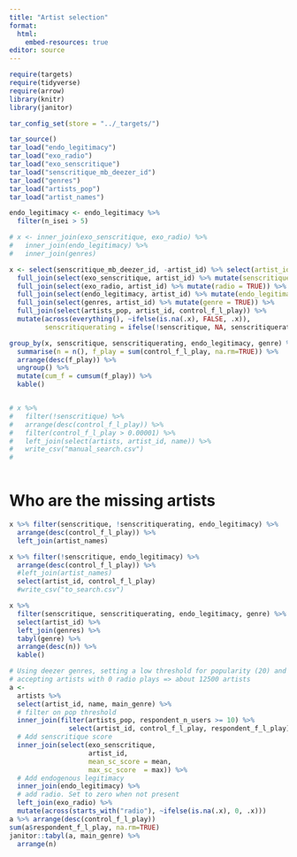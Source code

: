 ```yaml
---
title: "Artist selection"
format:
  html: 
    embed-resources: true
editor: source
---
```


```r
require(targets)
require(tidyverse)
require(arrow)
library(knitr)
library(janitor)

tar_config_set(store = "../_targets/")

tar_source()
tar_load("endo_legitimacy")
tar_load("exo_radio")
tar_load("exo_senscritique")
tar_load("senscritique_mb_deezer_id")
tar_load("genres")
tar_load("artists_pop")
tar_load("artist_names")

```

```r
endo_legitimacy <- endo_legitimacy %>% 
  filter(n_isei > 5)

# x <- inner_join(exo_senscritique, exo_radio) %>% 
#   inner_join(endo_legitimacy) %>% 
#   inner_join(genres)

x <- select(senscritique_mb_deezer_id, -artist_id) %>% select(artist_id = "consolidated_artist_id") %>% distinct() %>% mutate(senscritique = TRUE) %>% 
  full_join(select(exo_senscritique, artist_id) %>% mutate(senscritiquerating = TRUE)) %>% 
  full_join(select(exo_radio, artist_id) %>% mutate(radio = TRUE)) %>% 
  full_join(select(endo_legitimacy, artist_id) %>% mutate(endo_legitimacy = TRUE)) %>% 
  full_join(select(genres, artist_id) %>% mutate(genre = TRUE)) %>%
  full_join(select(artists_pop, artist_id, control_f_l_play)) %>% 
  mutate(across(everything(), ~ifelse(is.na(.x), FALSE, .x)),
         senscritiquerating = ifelse(!senscritique, NA, senscritiquerating))

group_by(x, senscritique, senscritiquerating, endo_legitimacy, genre) %>% 
  summarise(n = n(), f_play = sum(control_f_l_play, na.rm=TRUE)) %>% 
  arrange(desc(f_play)) %>% 
  ungroup() %>% 
  mutate(cum_f = cumsum(f_play)) %>% 
  kable()


# x %>% 
#   filter(!senscritique) %>% 
#   arrange(desc(control_f_l_play)) %>% 
#   filter(control_f_l_play > 0.00001) %>% 
#   left_join(select(artists, artist_id, name)) %>% 
#   write_csv("manual_search.csv")
# 



```

# Who are the missing artists

```r
x %>% filter(senscritique, !senscritiquerating, endo_legitimacy) %>% 
  arrange(desc(control_f_l_play)) %>% 
  left_join(artist_names)
```


```r
x %>% filter(!senscritique, endo_legitimacy) %>% 
  arrange(desc(control_f_l_play)) %>% 
  #left_join(artist_names)
  select(artist_id, control_f_l_play)
  #write_csv("to_search.csv")
```

```r
x %>% 
  filter(senscritique, senscritiquerating, endo_legitimacy, genre) %>% 
  select(artist_id) %>% 
  left_join(genres) %>% 
  tabyl(genre) %>% 
  arrange(desc(n)) %>% 
  kable()
```


```r
# Using deezer genres, setting a low threshold for popularity (20) and
# accepting artists with 0 radio plays => about 12500 artists
a <- 
  artists %>% 
  select(artist_id, name, main_genre) %>% 
  # filter on pop threshold
  inner_join(filter(artists_pop, respondent_n_users >= 10) %>% 
               select(artist_id, control_f_l_play, respondent_f_l_play)) %>% 
  # Add senscritique score
  inner_join(select(exo_senscritique,
                    artist_id, 
                    mean_sc_score = mean,
                    max_sc_score  = max)) %>% 
  # Add endogenous legitimacy
  inner_join(endo_legitimacy) %>% 
  # add radio. Set to zero when not present
  left_join(exo_radio) %>% 
  mutate(across(starts_with("radio"), ~ifelse(is.na(.x), 0, .x)))
a %>% arrange(desc(control_f_l_play))
sum(a$respondent_f_l_play, na.rm=TRUE)
janitor::tabyl(a, main_genre) %>% 
  arrange(n)
```

